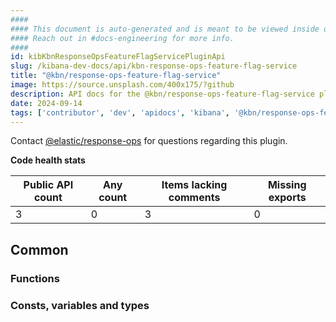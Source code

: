 ```yaml
---
####
#### This document is auto-generated and is meant to be viewed inside our experimental, new docs system.
#### Reach out in #docs-engineering for more info.
####
id: kibKbnResponseOpsFeatureFlagServicePluginApi
slug: /kibana-dev-docs/api/kbn-response-ops-feature-flag-service
title: "@kbn/response-ops-feature-flag-service"
image: https://source.unsplash.com/400x175/?github
description: API docs for the @kbn/response-ops-feature-flag-service plugin
date: 2024-09-14
tags: ['contributor', 'dev', 'apidocs', 'kibana', '@kbn/response-ops-feature-flag-service']
---
```




Contact [@elastic/response-ops](https://github.com/orgs/elastic/teams/response-ops) for questions regarding this plugin.

**Code health stats**

| Public API count  | Any count | Items lacking comments | Missing exports |
|-------------------|-----------|------------------------|-----------------|
| 3 | 0 | 3 | 0 |

## Common

### Functions
<DocDefinitionList data={kbnResponseOpsFeatureFlagServiceObj.common.functions}/>

### Consts, variables and types
<DocDefinitionList data={kbnResponseOpsFeatureFlagServiceObj.common.misc}/>

